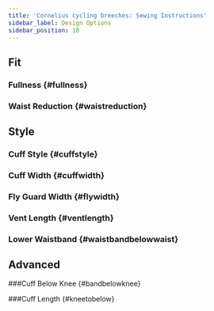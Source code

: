 ```yaml
---
title: 'Cornelius cycling breeches: Sewing Instructions'
sidebar_label: Design Options
sidebar_position: 10
---
```



## Fit

### Fullness {#fullness}

<Fullness />

### Waist Reduction {#waistreduction}

<Waist Reduction />

## Style

### Cuff Style {#cuffstyle}

<CuffStyle />

### Cuff Width {#cuffwidth}

<CuffWidth />

### Fly Guard Width {#flywidth}

<FlyWidth />

### Vent Length {#ventlength}

<VentLength />

### Lower Waistband {#waistbandbelowwaist}

<WaistbandBelowWaist />

## Advanced

###Cuff Below Knee {#bandbelowknee}

<BandBelowKnee />

###Cuff Length {#kneetobelow}

<KneeToBelow />
